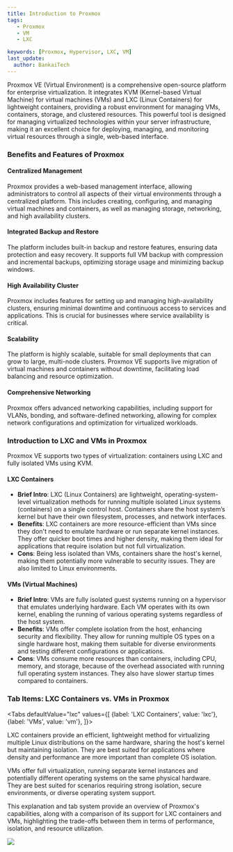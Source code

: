 ---
title: Introduction to Proxmox
tags:
   - Proxmox
   - VM
   - LXC

keywords: [Proxmox, Hypervisor, LXC, VM]
last_update:
  author: BankaiTech
---

Proxmox VE (Virtual Environment) is a comprehensive open-source platform for enterprise virtualization. It integrates KVM (Kernel-based Virtual Machine) for virtual machines (VMs) and LXC (Linux Containers) for lightweight containers, providing a robust environment for managing VMs, containers, storage, and clustered resources. This powerful tool is designed for managing virtualized technologies within your server infrastructure, making it an excellent choice for deploying, managing, and monitoring virtual resources through a single, web-based interface.

### **Benefits and Features of Proxmox**

#### **Centralized Management**
Proxmox provides a web-based management interface, allowing administrators to control all aspects of their virtual environments through a centralized platform. This includes creating, configuring, and managing virtual machines and containers, as well as managing storage, networking, and high availability clusters.

#### **Integrated Backup and Restore**
The platform includes built-in backup and restore features, ensuring data protection and easy recovery. It supports full VM backup with compression and incremental backups, optimizing storage usage and minimizing backup windows.

#### **High Availability Cluster**
Proxmox includes features for setting up and managing high-availability clusters, ensuring minimal downtime and continuous access to services and applications. This is crucial for businesses where service availability is critical.

#### **Scalability**
The platform is highly scalable, suitable for small deployments that can grow to large, multi-node clusters. Proxmox VE supports live migration of virtual machines and containers without downtime, facilitating load balancing and resource optimization.

#### **Comprehensive Networking**
Proxmox offers advanced networking capabilities, including support for VLANs, bonding, and software-defined networking, allowing for complex network configurations and optimization for virtualized workloads.

### **Introduction to LXC and VMs in Proxmox**

Proxmox VE supports two types of virtualization: containers using LXC and fully isolated VMs using KVM.

#### **LXC Containers**
- **Brief Intro**: LXC (Linux Containers) are lightweight, operating-system-level virtualization methods for running multiple isolated Linux systems (containers) on a single control host. Containers share the host system’s kernel but have their own filesystem, processes, and network interfaces.
- **Benefits**: LXC containers are more resource-efficient than VMs since they don't need to emulate hardware or run separate kernel instances. They offer quicker boot times and higher density, making them ideal for applications that require isolation but not full virtualization.
- **Cons**: Being less isolated than VMs, containers share the host's kernel, making them potentially more vulnerable to security issues. They are also limited to Linux environments.

#### **VMs (Virtual Machines)**
- **Brief Intro**: VMs are fully isolated guest systems running on a hypervisor that emulates underlying hardware. Each VM operates with its own kernel, enabling the running of various operating systems regardless of the host system.
- **Benefits**: VMs offer complete isolation from the host, enhancing security and flexibility. They allow for running multiple OS types on a single hardware host, making them suitable for diverse environments and testing different configurations or applications.
- **Cons**: VMs consume more resources than containers, including CPU, memory, and storage, because of the overhead associated with running full operating system instances. They also have slower startup times compared to containers.

### **Tab Items: LXC Containers vs. VMs in Proxmox**

<Tabs
  defaultValue="lxc"
  values={[
    {label: 'LXC Containers', value: 'lxc'},
    {label: 'VMs', value: 'vm'},
  ]}>
  
  <TabItem value="lxc">LXC containers provide an efficient, lightweight method for virtualizing multiple Linux distributions on the same hardware, sharing the host's kernel but maintaining isolation. They are best suited for applications where density and performance are more important than complete OS isolation.</TabItem>

  <TabItem value="vm">VMs offer full virtualization, running separate kernel instances and potentially different operating systems on the same physical hardware. They are best suited for scenarios requiring strong isolation, secure environments, or diverse operating system support.</TabItem>
</Tabs>

This explanation and tab system provide an overview of Proxmox's capabilities, along with a comparison of its support for LXC containers and VMs, highlighting the trade-offs between them in terms of performance, isolation, and resource utilization.

<a href="https://www.buymeacoffee.com/BankaiTech"><img src="https://img.buymeacoffee.com/button-api/?text=Buy me a beer&emoji=🍺&slug=BankaiTech&button_colour=FFDD00&font_colour=000000&font_family=Cookie&outline_colour=000000&coffee_colour=ffffff" /></a>